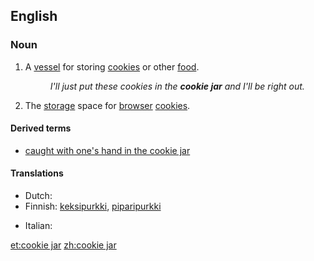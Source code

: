 ==English==

===Noun===
{{wikipedia}}
{{en-noun|head=[[cookie]] [[jar]]}}

# A [[vessel]] for storing [[cookie]]s or other [[food]].
#: ''I'll just put these cookies in the '''cookie jar''' and I'll be right out.''
# {{Internet}} The [[storage]] space for [[browser]] [[cookie]]s.

====Derived terms====
* [[caught with one's hand in the cookie jar]]

====Translations====
{{trans-top|a vessel for storing food}}
* Dutch: {{t-|nl|koekjestrommel}}
* Finnish: [[keksipurkki]], [[piparipurkki]]
{{trans-mid}}
* Italian: {{t-|it|biscottiera|f}}
{{trans-bottom}}

[[et:cookie jar]]
[[zh:cookie jar]]